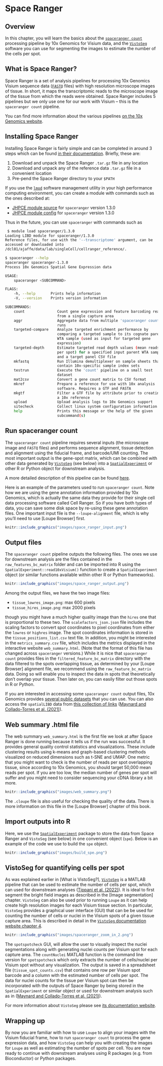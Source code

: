 # Space Ranger


## Overview

In this chapter, you will learn the basics about the [`spaceranger count`](https://support.10xgenomics.com/spatial-gene-expression/software/pipelines/latest/what-is-space-ranger) processing pipeline by 10x Genomics for Visium data, and the [`VistoSeg`](http://research.libd.org/VistoSeg/) software you can use for segmenting the images to estimate the number of the cells per spot.


## What is Space Ranger?

Space Ranger is a set of analysis pipelines for processing 10x Genomics Visium sequence data ([`FASTQ`](https://en.wikipedia.org/wiki/FASTQ_format) files) with high resolution microscope images of tissue. In short, it maps the transcriptomic reads to the microscope image of the tissue from which the reads were obtained. Space Ranger includes 5 pipelines but we only use one for our work with Visium -- this is the `spaceranger count` pipeline. 

You can find more information about the various pipelines [on the 10x Genomics website](https://support.10xgenomics.com/spatial-gene-expression/software/pipelines/latest/what-is-space-ranger).


## Installing Space Ranger

Installing Space Ranger is fairly simple and can be completed in around 3 steps which can be found [in their documentation](https://support.10xgenomics.com/spatial-gene-expression/software/pipelines/latest/installation). Briefly, these are:

1. Download and unpack the Space Ranger `.tar.gz` file in any location
1. Download and unpack any of the reference data `.tar.gz` file in a convenient location
1. Pre-pend the Space Ranger directory to your `$PATH`

If you use the [`lmod`](https://lmod.readthedocs.io/en/latest/) software management utility in your high performance computing environment, you can create a module with commands such as the ones described at:

* [JHPCE module source](https://github.com/LieberInstitute/jhpce_mod_source/tree/master/spaceranger/1.3.0) for `spaceranger` version 1.3.0
* [JHPCE module config](https://github.com/LieberInstitute/jhpce_module_config/blob/master/spaceranger/1.3.0.lua) for `spaceranger` version 1.3.0

Thus in the future, you can use `spaceranger` with commands such as

```bash
 $ module load spaceranger/1.3.0
Loading LIBD module for spaceranger/1.3.0
Reference files, for use with the '--transcriptome' argument, can be
accessed or downloaded into
/dcl01/ajaffe/data/lab/singleCell/cellranger_reference/.

$ spaceranger --help
spaceranger spaceranger-1.3.0
Process 10x Genomics Spatial Gene Expression data

USAGE:
    spaceranger <SUBCOMMAND>

FLAGS:
    -h, --help       Prints help information
    -V, --version    Prints version information

SUBCOMMANDS:
    count               Count gene expression and feature barcoding reads
                        from a single capture area
    aggr                Aggregate data from multiple 'spaceranger count'
                        runs
    targeted-compare    Analyze targeted enrichment performance by
                        comparing a targeted sample to its cognate parent
                        WTA sample (used as input for targeted gene
                        expression)
    targeted-depth      Estimate targeted read depth values (mean reads
                        per spot) for a specified input parent WTA sample
                        and a target panel CSV file
    mkfastq             Run Illumina demultiplexer on sample sheets that
                        contain 10x-specific sample index sets
    testrun             Execute the 'count' pipeline on a small test
                        dataset
    mat2csv             Convert a gene count matrix to CSV format
    mkref               Prepare a reference for use with 10x analysis
                        software. Requires a GTF and FASTA
    mkgtf               Filter a GTF file by attribute prior to creating
                        a 10x reference
    upload              Upload analysis logs to 10x Genomics support
    sitecheck           Collect linux system configuration information
    help                Prints this message or the help of the given
                        subcommand(s)
```


## Run spaceranger count

The `spaceranger count` pipeline requires several inputs (the microscope image and `FASTQ` files) and performs sequence alignment, tissue detection and alignment using the fiducial frame, and barcode/UMI counting. The most important output is the gene-spot matrix, which can be combined with other data generated by [`VistoSeg`](http://research.libd.org/VistoSeg/) (see below) into a [`SpatialExperiment`](http://bioconductor.org/packages/SpatialExperiment/) or other R or Python object for downstream analysis. 

A more detailed description of this pipeline can be found [here](https://support.10xgenomics.com/spatial-gene-expression/software/pipelines/latest/using/count). 
	
Here is an example of the parameters used to run `spaceranger count`. Note how we are using the gene annotation information provided by 10x Genomics, which is actually the same data they provide for their single cell data processing software called Cell Ranger. So if you have both types of data, you can save some disk space by re-using these gene annotation files. One important input file is the `--loupe-alignment` file, which is why you'll need to use [Loupe Browser] first.

```r
knitr::include_graphics("images/space_ranger_input.png")
```


## Output files

The `spaceranger count` pipeline outputs the following files. The ones we use for downstream analysis are the files contained in the `raw_features_bc_matrix` folder and can be imported into R using the `SpatialExperiment::read10xVisium()` function to create a `SpatialExperiment` object (or similar functions available within other R or Python frameworks).

```r
knitr::include_graphics("images/space_ranger_output.png")
```

Among the output files, we have the two image files:

* `tissue_lowres_image.png`: max 600 pixels
* `tissue_hires_image.png`: max 2000 pixels

though you might have a much higher quality image than the `hires` one that is proportional to these two. The `scalefactors_json.json` file includes the scaling factors to convert spot coordinates to pixel coordinates from either the `lowres` or `highres` image. The spot coordinates information is stored in the `tissue_positions_list.csv` text file. In addition, you might be interested in the `metrics_summary.csv` file, which includes the metrics displayed in the interactive website `web_summary.html`. (Note that the format of this file has changed across `spaceranger` versions.) While it is nice that `spaceranger count` provides files in the `filtered_feature_bc_matrix` directory with the data filtered to the spots overlapping tissue, as determined by your [Loupe Browser] alignment file, we recommend using the `raw_feature_bc_matrix` data. Doing so will enable you to inspect the data in spots that theoretically don't overlap your tissue. Then later on, you can easily filter out those spots in R or Python.

If you are interested in accessing some `spaceranger count` output files, 10x Genomics provides [several public datasets](https://support.10xgenomics.com/spatial-gene-expression/datasets) that you can use. You can also access the `spatialLIBD` data from [this collection of links](https://github.com/LieberInstitute/HumanPilot#raw-data) ([Maynard and Collado-Torres et al. (2021)](10.1038/s41593-020-00787-0)).


## Web summary .html file

The web summary `web_summary.html` is the first file we look at after Space Ranger is done running because it tells us if the run was successful. It provides general quality control statistics and visualizations. These include clustering results using k-means and graph-based clustering methods visualized on reduced dimensions such as t-SNE and UMAP. One metric that you might want to check is the number of reads per spot overlapping tissue, since according to 10x Genomics, you should target 50,000 mean reads per spot. If you are too low, the median number of genes per spot will suffer and you might need to consider sequencing your cDNA library a bit more.

```r
knitr::include_graphics("images/web_summary.png")
```

The `.cloupe` file is also useful for checking the quality of the data. There is more information on this file in the [Loupe Browser] chapter of this book. 


## Import outputs into R

Here, we use the [`SpatialExperiment`](https://bioconductor.org/packages/SpatialExperiment) package to store the data from Space Ranger and `VistoSeg` (see below) in one convenient object (`spe`). Below is an example of the code we use to build the `spe` object.

```r
knitr::include_graphics("images/build_spe.png")
```


## VistoSeg for quantifying cells per spot

As was explained earlier in [What is VistoSeg?], [`VistoSeg`](http://research.libd.org/VistoSeg/) is a MATLAB pipeline that can be used to estimate the number of cells per spot, which can used for downstream analyses ([Tippani et al. (2022)](https://doi.org/10.1101/2021.08.04.452489)). It is ideal to first segment the bright field images as described in the [Image segmentation] chapter. `VistoSeg` can also be used prior to running `Loupe` as it can help create high resolution images for each Visium tissue section. In particular, `VistoSeg` provides a graphical user interface (GUI) that can be be used for counting the number of cells or nuclei in the Visium spots of a given tissue capture area. This is described in detail in the [`VistoSeg` documentation website chapter 4](http://research.libd.org/VistoSeg/step-4-gui-to-count-nuclei-in-a-visium-spot.html). 


```r
knitr::include_graphics("images/spaceranger_zoom_in_2.png")
```

The `spotspotcheck` GUI, will allow the user to visually inspect the nuclei segmentations along with generating nuclei counts per Visium spot for each capture area. The `countNuclei` MATLAB function is the command line version for  `spotspotcheck` which only extracts the number of cells/nuclei per Visium spot without any visualization. The output is saved in a spreadsheet file (`tissue_spot_counts.csv`) that contains one row per Visium spot barcode and a column with the estimated number of cells per spot. The data for nuclei counts for the tissue per Visium spot can then be incorporated with the outputs of Space Ranger by being stored in the `SpatialExperiment` or similar object or used for downstream analysis such as in ([Maynard and Collado-Torres et al. (2021)](10.1038/s41593-020-00787-0)).

For more information about `VistoSeg` please see [its documentation website](http://research.libd.org/VistoSeg/).


## Wrapping up

By now you are familiar with how to use `Loupe` to align your images with the Visium fiducial frame, how to run `spaceranger count` to process the gene expression data, and how `VistoSeg` can help you with creating the images for `Loupe` as well as estimating the number of spots per cell. You are now ready to continue with downstream analyses using R packages (e.g. from Bioconductor) or Python packages.

